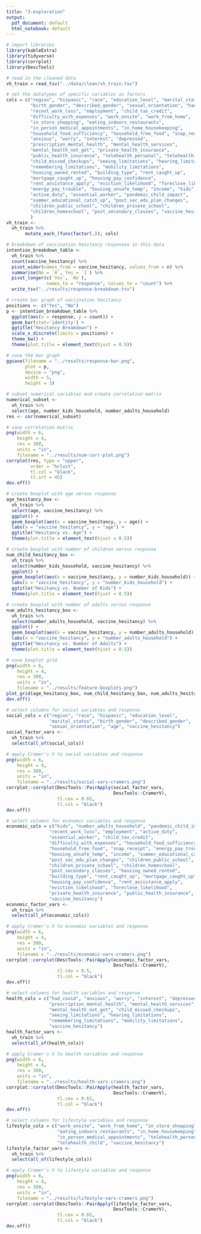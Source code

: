 ```yaml
---
title: "3-exploration"
output:
  pdf_document: default
  html_notebook: default
---
```


```r
# import libraries
library(kableExtra)
library(tidyverse)
library(corrplot) 
library(DescTools)

# read in the cleaned data
vh_train = read_tsv("../data/clean/vh_train.tsv")

# set the datatypes of specific variables as factors
cols = c("region", "hispanic", "race", "education_level", "marital_status", 
         "birth_gender", "described_gender", "sexual_orientation", "had_covid", 
         "recent_work_loss", "employment", "child_tax_credit", 
         "difficulty_with_expenses", "work_onsite", "work_from_home", 
         "in_store_shopping", "eating_indoors_restaurants", 
         "in_person_medical_appointments", "in_home_housekeeping", 
         "household_food_sufficiency", "household_free_food", "snap_receipt",
         "anxious", "worry", "interest", "depressed", 
         "prescription_mental_health", "mental_health_services", 
         "mental_health_not_get", "private_health_insurance", 
         "public_health_insurance", "telehealth_personal", "telehealth_child",
         "child_missed_checkups", "seeing_limitations", "hearing_limitations", 
         "remembering_limitations", "mobility_limitations", 
         "housing_owned_rented", "building_type", "rent_caught_up", 
         "mortgage_caught_up", "housing_pay_confidence", 
         "rent_assistance_apply", "eviction_likelihood", "foreclose_likelihood",
         "energy_pay_trouble", "housing_unsafe_temp", "income", "kids", 
         "active_duty", "essential_worker", "pandemic_child_impact", 
         "summer_educational_catch_up", "post_sec_edu_plan_changes", 
         "children_public_school", "children_private_school", 
         "children_homeschool", "post_secondary_classes", "vaccine_hesitancy"
         )
vh_train <-
  vh_train %>%
       mutate_each_(funs(factor(.)), cols)

# breakdown of vaccination hesitancy responses in this data
intention_breakdown_table <-
  vh_train %>%
  count(vaccine_hesitancy) %>%
  pivot_wider(names_from = vaccine_hesitancy, values_from = n) %>%
  summarise(No = `0`, Yes = `1`) %>%
  pivot_longer(c(`Yes`, `No`), 
               names_to = "response", values_to = "count") %>%
  write_tsv("../results/response-breakdown.tsv")

# create bar graph of vaccination hesitancy
positions <- c("Yes", "No")
p <- intention_breakdown_table %>%
  ggplot(aes(x = response, y = count)) + 
  geom_bar(stat='identity') +
  ggtitle("Hesitancy Breakdown") + 
  scale_x_discrete(limits = positions) +
  theme_bw() +
  theme(plot.title = element_text(hjust = 0.5))

# save the bar graph
ggsave(filename = "../results/response-bar.png", 
       plot = p, 
       device = "png", 
       width = 5, 
       height = 3)
```
```r
# subset numerical variables and create correlation matrix
numerical_subset <-
  vh_train %>%
  select(age, number_kids_household, number_adults_household)
res <- cor(numerical_subset)

# save correlation matrix
png(width = 6, 
    height = 4,
    res = 300,
    units = "in", 
    filename = "../results/num-corr-plot.png")
corrplot(res, type = "upper", 
         order = "hclust", 
         tl.col = "black", 
         tl.srt = 45)
dev.off()

# create boxplot with age versus response
age_hesitancy_box <-
  vh_train %>%
  select(age, vaccine_hesitancy) %>%
  ggplot() +
  geom_boxplot(aes(x = vaccine_hesitancy, y = age)) + 
  labs(x = "vaccine_hesitancy", y = "age") + 
  ggtitle("Hesitancy vs. Age") +
  theme(plot.title = element_text(hjust = 0.5))

# create boxplot with number of children versus response
num_child_hesitancy_box <-
  vh_train %>%
  select(number_kids_household, vaccine_hesitancy) %>%
  ggplot() +
  geom_boxplot(aes(x = vaccine_hesitancy, y = number_kids_household)) + 
  labs(x = "vaccine_hesitancy", y = "number_kids_household") + 
  ggtitle("Hesitancy vs. Number of Kids") +
  theme(plot.title = element_text(hjust = 0.5))

# create boxplot with number of adults versus response
num_adults_hesitancy_box <-
  vh_train %>%
  select(number_adults_household, vaccine_hesitancy) %>%
  ggplot() +
  geom_boxplot(aes(x = vaccine_hesitancy, y = number_adults_household)) + 
  labs(x = "vaccine_hesitancy", y = "number_adults_household") + 
  ggtitle("Hesitancy vs. Number of Adults") +
  theme(plot.title = element_text(hjust = 0.5))

# save boxplot grid
png(width = 6, 
    height = 4,
    res = 300,
    units = "in", 
    filename = "../results/feature-boxplots.png")
plot_grid(age_hesitancy_box, num_child_hesitancy_box, num_adults_hesitancy_box)
dev.off()

# select columns for social variables and response
social_cols = c("region", "race", "hispanic", "education_level", 
                "marital_status", "birth_gender", "described_gender", 
                "sexual_orientation", "age", "vaccine_hesitancy")
social_factor_vars <- 
  vh_train %>%
  select(all_of(social_cols))

# apply Cramer's V to social variables and response
png(width = 6, 
    height = 4,
    res = 300,
    units = "in", 
    filename = "../results/social-vars-cramers.png")
corrplot::corrplot(DescTools::PairApply(social_factor_vars, 
                                        DescTools::CramerV),
                   tl.cex = 0.65,
                   tl.col = "black")
dev.off()

# select columns for economic variables and response
economic_cols = c("kids", "number_adults_household", "pandemic_child_impact", 
                "recent_work_loss", "employment", "active_duty", 
                "essential_worker", "child_tax_credit", 
                "difficulty_with_expenses", "household_food_sufficiency",
                "household_free_food", "snap_receipt", "energy_pay_trouble",
                "housing_unsafe_temp", "income", "summer_educational_catch_up",
                "post_sec_edu_plan_changes", "children_public_school", 
                "children_private_school", "children_homeschool", 
                "post_secondary_classes", "housing_owned_rented", 
                "building_type", "rent_caught_up", "mortgage_caught_up", 
                "housing_pay_confidence", "rent_assistance_apply",
                "eviction_likelihood", "foreclose_likelihood", 
                "private_health_insurance", "public_health_insurance",
                "vaccine_hesitancy")
economic_factor_vars <- 
  vh_train %>%
  select(all_of(economic_cols))

# apply Cramer's V to economic variables and response
png(width = 6, 
    height = 4,
    res = 300,
    units = "in", 
    filename = "../results/economic-vars-cramers.png")
corrplot::corrplot(DescTools::PairApply(economic_factor_vars, 
                                        DescTools::CramerV),
                   tl.cex = 0.5,
                   tl.col = "black")
dev.off()

# select columns for health variables and response
health_cols = c("had_covid", "anxious", "worry", "interest", "depressed", 
                "prescription_mental_health", "mental_health_services",
                "mental_health_not_get", "child_missed_checkups", 
                "seeing_limitations", "hearing_limitations", 
                "remembering_limitations", "mobility_limitations",
                "vaccine_hesitancy")
health_factor_vars <- 
  vh_train %>%
  select(all_of(health_cols))

# apply Cramer's V to health variables and response
png(width = 6, 
    height = 4,
    res = 300,
    units = "in", 
    filename = "../results/health-vars-cramers.png")
corrplot::corrplot(DescTools::PairApply(health_factor_vars, 
                                        DescTools::CramerV), 
                   tl.cex = 0.65,
                   tl.col = "black")
dev.off()

# select columns for lifestyle variables and response
lifestyle_cols = c("work_onsite", "work_from_home", "in_store_shopping",
                   "eating_indoors_restaurants", "in_home_housekeeping",
                   "in_person_medical_appointments", "telehealth_personal",
                   "telehealth_child", "vaccine_hesitancy")
lifestyle_factor_vars <- 
  vh_train %>%
  select(all_of(lifestyle_cols))

# apply Cramer's V to lifestyle variables and response
png(width = 6, 
    height = 4,
    res = 300,
    units = "in", 
    filename = "../results/lifestyle-vars-cramers.png")
corrplot::corrplot(DescTools::PairApply(lifestyle_factor_vars, 
                                        DescTools::CramerV), 
                   tl.cex = 0.65,
                   tl.col = "black")
dev.off()
```


